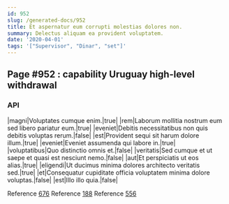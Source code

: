 ```yaml
---
id: 952
slug: /generated-docs/952
title: Et aspernatur eum corrupti molestias dolores non.
summary: Delectus aliquam ea provident voluptatem.
date: '2020-04-01'
tags: '["Supervisor", "Dinar", "set"]'
---
```


## Page #952 : capability Uruguay high-level withdrawal
### API

|magni|Voluptates cumque enim.|true|
|rem|Laborum mollitia nostrum eum sed libero pariatur eum.|true|
|eveniet|Debitis necessitatibus non quis debitis voluptas rerum.|false|
|est|Provident sequi sit harum dolore illum.|true|
|eveniet|Eveniet assumenda qui labore in.|true|
|voluptatibus|Quo distinctio omnis et.|false|
|veritatis|Sed cumque et ut saepe et quasi est nesciunt nemo.|false|
|aut|Et perspiciatis ut eos alias.|true|
|eligendi|Ut ducimus minima dolores architecto veritatis sed.|true|
|et|Consequatur cupiditate officia voluptatem minima dolore voluptas.|false|
|est|Illo illo quia.|false|

Reference [676](/generated-docs/676)
Reference [188](/generated-docs/188)
Reference [556](/generated-docs/556)



